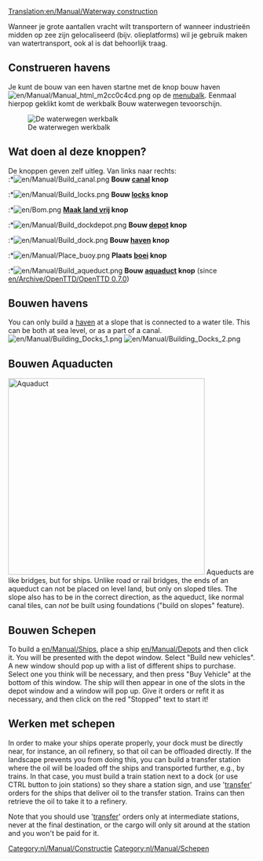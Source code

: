 [[Translation:en/Manual/Waterway construction]]
{{nl/Vertaling|en/Manual/Waterway construction|11}}
{{nl/Manual/Inhoudsopgave}}

Wanneer je grote aantallen vracht wilt transportern of wanneer industrieën midden op zee zijn gelocaliseerd (bijv. olieplatforms) wil je gebruik maken van watertransport, ook al is dat behoorlijk traag.

==Construeren havens==
Je kunt de bouw van een haven startne met de knop bouw haven [[File:en/Manual/Manual html m2cc0c4cd.png]] op de [[nl/Manual/Spelinterface#de-menubalk|menubalk]]. Eenmaal hierpop geklikt komt de werkbalk Bouw waterwegen tevoorschijn.

[[File:nl/Manual/Bouw van waterwegen toolbar hk.png|none|frame|De waterwegen werkbalk]]

==Wat doen al deze knoppen?==
De knoppen geven zelf uitleg. Van links naar rechts:<br>
:*[[File:en/Manual/Build canal.png]] '''Bouw [[nl/Manual/Havens|canal]] knop'''
:*[[File:en/Manual/Build locks.png]] '''Bouw [[nl/Manual/Havens|locks]] knop'''
:*[[File:en/Bom.png]] '''[[nl/Manual/Terreinvorming|Maak land vrij]] knop'''
:*[[File:en/Manual/Build dockdepot.png]] '''Bouw [[en/Manual/Depots|depot]] knop'''
:*[[File:en/Manual/Build dock.png]] '''Bouw [[nl/Manual/Havens|haven]] knop'''
:*[[File:en/Manual/Place buoy.png]] '''Plaats [[nl/Manual/Havens|boei]] knop'''
:*[[File:en/Manual/Build aqueduct.png]] '''Bouw [[nl/Manual/Waterwegconstructies#bouwen-aquaducten|aquaduct]] knop''' (since [[en/Archive/OpenTTD/OpenTTD 0.7.0]])

==Bouwen havens==
You can only build a [[nl/Manual/Havens|haven]] at a slope that is connected to a water tile. This can be both at sea level, or as a part of a canal.
[[File:en/Manual/Building Docks 1.png|left]] [[File:en/Manual/Building Docks 2.png]]


==Bouwen Aquaducten==
[[File:en/Manual/Aqueduct.png|left|thumb|400px|Aquaduct]]
Aqueducts are like bridges, but for ships. Unlike road or rail bridges, the ends of an aqueduct can not be placed on level land, but only on sloped tiles. The slope also has to be in the correct direction, as the aqueduct, like normal canal tiles, can ''not'' be built using foundations ("build on slopes" feature).<br style="clear:both;">

==Bouwen Schepen==
To build a [[en/Manual/Ships]], place a ship [[en/Manual/Depots]] and then click it. You will be presented with the depot window. Select "Build new vehicles". A new window should pop up with a list of different ships to purchase. Select one you think will be necessary, and then press "Buy Vehicle" at the bottom of this window. The ship will then appear in one of the slots in the depot window and a window will pop up. Give it orders or refit it as necessary, and then click on the red "Stopped" text to start it!

==Werken met schepen==
In order to make your ships operate properly, your dock must be directly near, for instance, an oil refinery, so that oil can be offloaded directly. If the landscape prevents you from doing this, you can build a transfer station where the oil will be loaded off the ships and transported further, e.g., by trains. In that case, you must build a train station next to a dock (or use CTRL button to join stations) so they share a station sign, and use '[[en/Manual/Orders#transfer|transfer]]' orders for the ships that deliver oil to the transfer station. Trains can then retrieve the oil to take it to a refinery.

Note that you should use '[[en/Manual/Orders#transfer|transfer]]' orders only at intermediate stations, never at the final destination, or the cargo will only sit around at the station and you won't be paid for it.
[[Category:nl/Manual/Constructie]]
[[Category:nl/Manual/Schepen]]